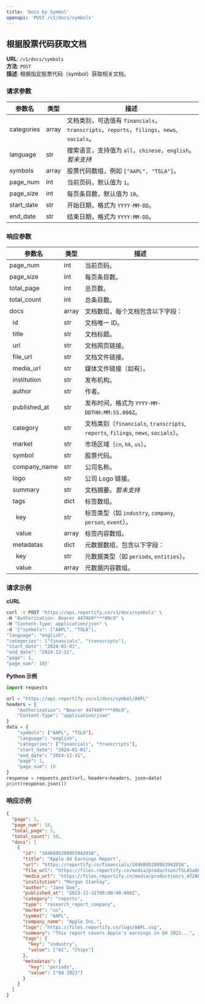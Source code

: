 ```yaml
---
title: 'Docs by Symbol'
openapi: 'POST /v1/docs/symbols'
---
```


## 根据股票代码获取文档

**URL**: `/v1/docs/symbols`  
**方法**: `POST`  
**描述**: 根据指定股票代码（symbol）获取相关文档。

### 请求参数

| 参数名       | 类型         | 描述                                                      |
|--------------|--------------|-----------------------------------------------------------|
| categories     | array  | 文档类别，可选值有 `financials`，`transcripts`，`reports`，`filings`，`news`, `socials`。 |
| language       | str    | 搜索语言，支持值为 `all`，`chinese`，`english`。*暂未支持*            |
| symbols       | array          | 股票代码数组，例如 `["AAPL", "TSLA"]`。                   |
| page_num       | int    | 当前页码，默认值为 `1`。                                   |
| page_size      | int    | 每页条目数，默认值为 `10`。                           |
| start_date     | str    | 开始日期，格式为 `YYYY-MM-DD`。                             |
| end_date       | str    | 结束日期，格式为 `YYYY-MM-DD`。                             |

### 响应参数
| 参数名            | 类型    | 描述                                                           |
|----------------|-------|--------------------------------------------------------------|
| page_num       | int   | 当前页码。                                                        |
| page_size      | int   | 每页条目数。                                                       |
| total_page     | int   | 总页数。                                                         |
| total_count      | int   | 总条目数。                                                        |
| docs           | array | 文档数组，每个文档包含以下字段：                                             |
| &nbsp;&nbsp;id           | str   | 文档唯一 ID。                                                     |
| &nbsp;&nbsp;title        | str   | 文档标题。                                                        |
| &nbsp;&nbsp;url          | str   | 文档网页链接。                                                      |
| &nbsp;&nbsp;file_url     | str   | 文档文件链接。                                                      |
| &nbsp;&nbsp;media_url    | str   | 媒体文件链接（如有）。                                                  |
| &nbsp;&nbsp;institution  | str   | 发布机构。                                                        |
| &nbsp;&nbsp;author       | str   | 作者。                                                          |
| &nbsp;&nbsp;published_at | str   | 发布时间，格式为 `YYYY-MM-DDTHH:MM:SS.000Z`。                         |
| &nbsp;&nbsp;category     | str   | 文档类别（`financials`, `transcripts`, `reports`, `filings`, `news`, `socials`）。 |
| &nbsp;&nbsp;market       | str   | 市场区域（`cn`, `hk`, `us`）。                                      |
| &nbsp;&nbsp;symbol       | str   | 股票代码。                                                        |
| &nbsp;&nbsp;company_name | str   | 公司名称。                                                        |
| &nbsp;&nbsp;logo         | str   | 公司 Logo 链接。                                                  |
| &nbsp;&nbsp;summary      | str   | 文档摘要。*暂未支持*                                                        |
| &nbsp;&nbsp;tags         | dict  | 标签数组。                                                        |
| &nbsp;&nbsp;&nbsp;&nbsp;key        | str   | 标签类型（如 `industry`, `company`, `person`, `event`）。            |
| &nbsp;&nbsp;&nbsp;&nbsp;value      | array | 标签内容数组。                                                      |
| &nbsp;&nbsp;metadatas    | dict  | 元数据数组，包含以下字段：                                                |
| &nbsp;&nbsp;&nbsp;&nbsp;key        | str   | 元数据类型（如 `periods`, `entities`）。                               |
| &nbsp;&nbsp;&nbsp;&nbsp;value      | array | 元数据内容数组。                                                     |


### 请求示例
**cURL**
```bash
curl -X POST "https://api.reportify.cn/v1/docs/symbols" \
-H "Authorization: Bearer 447460****09c9" \
-H "Content-Type: application/json" \
-d '{"symbols": ["AAPL", "TSLA"], 
"language": "english", 
"categories": ["financials", "transcripts"], 
"start_date": "2024-01-01", 
"end_date": "2024-12-31", 
"page": 1, 
"page_num": 10}'
```

**Python 示例**
```python
import requests

url = "https://api.reportify.cn/v1/docs/symbol/AAPL"
headers = {
    "Authorization": "Bearer 447460****09c9",
    "Content-Type": "application/json"
}
data = {
    "symbols": ["AAPL", "TSLA"],
    "language": "english",
    "categories": ["financials", "transcripts"],
    "start_date": "2024-01-01",
    "end_date": "2024-12-31",
    "page": 1,
    "page_num": 10
}
response = requests.post(url, headers=headers, json=data)
print(response.json())
```

### 响应示例
```json
{
  "page": 1,
  "page_num": 10,
  "total_page": 5,
  "total_count": 50,
  "docs": [
    {
      "id": "1046895208953942016",
      "title": "Apple Q4 Earnings Report",
      "url": "https://reportify.cn/financials/1046895208953942016",
      "file_url": "https://files.reportify.cn/media/production/TSLA5a08ddfbb97bd6486fff7a3875e7fe28_20241024183012.pdf",
      "media_url": "https://files.reportify.cn/media/production/s_4728833_9e25b61b62960211e6040eb2b81b352c.mp3",
      "institution": "Morgan Stanley",
      "author": "Jane Doe",
      "published_at": "2023-12-31T00:00:00.000Z",
      "category": "reports",
      "type": "research_report_company",
      "market": "us",
      "symbol": "AAPL",
      "company_name": "Apple Inc.",
      "logo": "https://files.reportify.cn/logo/AAPL.svg",
      "summary": "This report covers Apple's earnings in Q4 2023...",
      "tags": {
        "key": "industry",
        "value": ["AI", "Chips"]
      },
      "metadatas": {
        "key": "periods",
        "value": ["Q4 2023"]
      }
    }
  ]
}
```